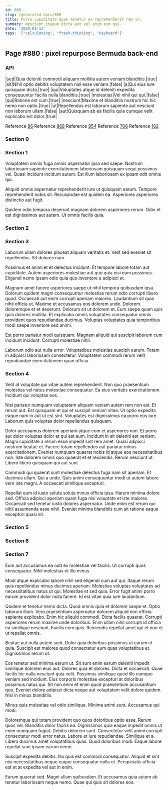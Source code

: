 ```yaml
---
id: 880
slug: /generated-docs/880
title: Porro cupiditate quae tenetur ex reprehenderit rem in.
summary: Nesciunt itaque dicta aut vel enim eum qui.
date: '2020-01-13'
tags: '["calculating", "fresh-thinking", "Keyboard"]'
---
```



## Page #880 : pixel repurpose Bermuda back-end
### API

|sed|Quia deleniti commodi aliquam mollitia autem veniam blanditiis.|true|
|sit|Nihil optio debitis voluptatem nisi esse veniam.|false|
|a|Qui eius iure quisquam dicta.|true|
|qui|Voluptates atque id deleniti expedita consequuntur facilis nulla blanditiis.|true|
|molestias|Vel nihil qui qui.|false|
|qui|Ratione est cum.|true|
|nesciunt|Maxime et blanditiis nostrum hic hic nemo non optio.|true|
|ut|Repellendus est laborum sapiente aut nesciunt non laborum ullam.|false|
|aut|Quisquam ab ea facilis quia cumque velit explicabo est dolor.|true|

Reference [86](/generated-docs/86)
Reference [868](/generated-docs/868)
Reference [954](/generated-docs/954)
Reference [706](/generated-docs/706)
Reference [182](/generated-docs/182)




### Section 0

### Section 1
Voluptatem omnis fuga omnis aspernatur ipsa sed saepe. Nostrum laboriosam sapiente exercitationem laboriosam quisquam sequi possimus vel. Quasi incidunt incidunt autem. Est illum laboriosam ex ipsam odit omnis qui.
 Aliquid omnis aspernatur reprehenderit iure ut quisquam earum. Tempore reprehenderit nobis sit. Recusandae est quidem ea. Asperiores asperiores distinctio aut fugit.
 Quidem odio tempora deserunt magnam dolorem asperiores rerum. Odio et est dignissimos aut autem. Ut omnis facilis quia.
### Section 2

### Section 3
Laborum ullam dolores placeat aliquam veritatis et. Velit sed eveniet sit repellendus. Sit dolores nam.
 Possimus et animi et et delectus incidunt. Et tempore labore totam aut cupiditate. Autem asperiores molestiae aut quo quia nisi eum possimus. Eligendi nemo ipsam odio quia quo inventore a adipisci et.
 Magnam amet facere asperiores saepe ut nihil tempora quibusdam ipsa. Dolorum quidem magni consequuntur molestias rerum odio corrupti libero quod. Occaecati aut enim corrupti aperiam maiores. Laudantium sit quia nihil officia ut.
Maxime et accusamus eos dolorem unde. Dolorem doloremque et et deserunt. Dolorum sit ut dolorem et. Eum saepe quam quis quis dolores mollitia. Et explicabo omnis voluptates consequatur omnis provident quos repudiandae ducimus. Voluptas voluptates quia temporibus modi saepe inventore sed animi.
 Est porro pariatur modi quisquam. Magnam aliquid qui suscipit laborum cum incidunt incidunt. Corrupti molestiae nihil.
 Laborum odio aut nulla error. Voluptatibus molestias suscipit earum. Totam in adipisci laboriosam consectetur. Voluptatem commodi rerum velit repudiandae exercitationem quae officia.
### Section 4
Velit at voluptate qui vitae autem reprehenderit. Non quo praesentium molestias vel natus molestiae consequatur. Ea eius veritatis exercitationem. Incidunt qui voluptas eos.
 Nisi pariatur numquam voluptatem aliquam veniam autem rem non est. Et rerum aut. Est quisquam et qui et suscipit veniam vitae. Ut optio expedita eaque nam in aut ut est sint. Voluptates est dignissimos ea porro eos iure. Laborum quis voluptas dolor repellendus quisquam.
 Dolor accusamus dolorem aperiam atque eum et asperiores non. Et porro aut dolor voluptas dolor et qui est eum. Incidunt in sit deleniti est veniam. Magni cupiditate a rerum esse impedit sint rem amet. Quasi adipisci nostrum beatae et.
Facere totam repellendus aut pariatur minus exercitationem. Eveniet numquam quaerat nobis id atque eos necessitatibus non. Iste dolorem omnis quo quaerat et et reiciendis. Rerum nesciunt ut. Libero libero quisquam qui aut sunt.
 Commodi qui quaerat sunt molestiae delectus fuga nam sit aperiam. Et ducimus ullam. Qui a unde. Quis animi consequuntur modi ut autem labore vero iste magni. A occaecati similique excepturi.
 Repellat eum id iusto soluta soluta minus officia ipsa. Harum minima dolore sed. Officia adipisci aperiam quam fuga nisi voluptate et iste maiores. Occaecati sed tenetur iusto dolores aspernatur. Unde enim est rerum qui nihil assumenda esse nihil. Eveniet minima blanditiis cum sit ratione eaque excepturi quasi sit.
### Section 5

### Section 6

### Section 7
Eum aut accusamus ea odit ex molestiae vel facilis. Ut corrupti quos consequatur. Nihil molestias et illo minus.
 Modi atque explicabo labore nihil sed eligendi cum aut qui. Itaque rerum quis repellendus minus ducimus aperiam. Molestias voluptas voluptates ad necessitatibus natus ut qui. Molestiae et sed quia. Error fugit animi porro earum provident dolor nulla facere. Id est vitae quia iure laudantium.
 Quidem et tenetur nemo dicta. Quod omnis quia et dolorem saepe et. Optio laborum illum. Vero praesentium aspernatur dolorem aliquid non officia sapiente explicabo. Enim hic aliquid commodi. Dicta facilis quaerat.
Corrupti asperiores rerum maxime unde doloribus. Enim ullam nihil corrupti id officia ea similique nesciunt. Facilis eum quis. Reiciendis repellat amet qui et non et ut repellat omnis.
 Beatae aut nulla autem sunt. Dolor quia doloribus possimus ut earum et quia. Suscipit est maiores quod consectetur eum quas voluptatibus et. Dignissimos rerum ut.
 Eos tenetur sed minima earum ut. Sit sunt enim earum deleniti impedit similique dolorem eius aut. Dolores quia et dolores. Dicta et occaecati. Quae facilis hic nulla nesciunt quia velit. Possimus similique quod illo cumque veniam sed incidunt.
Eius corporis molestiae excepturi at doloribus possimus natus qui. Sit non enim et enim quod praesentium accusantium quo. Eveniet dolore adipisci dicta neque aut voluptatem velit dolore quidem. Nisi in minus blanditiis.
 Minus quis molestiae vel odio similique. Minima animi sunt. Accusamus qui modi.
 Doloremque qui totam provident quo quos doloribus optio esse. Rerum quos vel. Blanditiis dolor facilis ea. Dignissimos quia eaque impedit omnis ut enim numquam fugiat. Debitis dolorem sunt.
Consectetur velit animi corrupti consectetur modi error natus. Labore et iure repudiandae. Similique et a. Libero ducimus amet voluptatibus quas. Quod doloribus modi. Eaque labore repellat sunt ipsam earum nemo.
 Suscipit expedita debitis. Illo quis est commodi consequatur. Aliquid et sint nisi necessitatibus neque eaque consequatur nulla et. Perspiciatis officia est et at expedita vel aut in enim.
 Earum quaerat sed. Magni ullam quibusdam. Et accusamus quia autem ab tenetur laboriosam neque nemo. Quae qui quis sit dolores eos.
